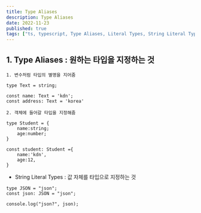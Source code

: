 ```yaml
---
title: Type Aliases
description: Type Aliases
date: 2022-11-23
published: true
tags: ["ts, typescript, Type Aliases, Literal Types, String Literal Types"]
---
```


## 1. Type Aliases : 원하는 타입을 지정하는 것

```tsx
1. 변수처럼 타입의 별명을 지어줌

type Text = string;

const name: Text = 'kdn';
const address: Text = 'korea'

2. 객체에 들어갈 타입을 지정해줌

type Student = {
    name:string;
    age:number;
}

const student: Student ={
    name:'kdn',
    age:12,
}
```

- String Literal Types : 값 자체를 타입으로 지정하는 것

```tsx
type JSON = "json";
const json: JSON = "json";

console.log("json?", json);
```
